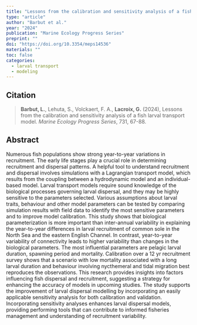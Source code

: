 ```yaml
---
title: "Lessons from the calibration and sensitivity analysis of a fish larval transport model"
type: "article"
author: "Barbut et al."
year: "2024"
publication: "Marine Ecology Progress Series"
preprint: ""
doi: "https://doi.org/10.3354/meps14536"
materials: ""
toc: false
categories:
  - larval transport
  - modeling
---
```


## Citation

> **Barbut, L.**, Lehuta, S., Volckaert, F. A., **Lacroix, G.** (2024), Lessons from the calibration and sensitivity analysis of a fish larval transport model. *Marine Ecology Progress Series*, 731, 67-88.

## Abstract

Numerous fish populations show strong year-to-year variations in recruitment. The early life stages play a crucial role in determining recruitment and dispersal patterns. A helpful tool to understand recruitment and dispersal involves simulations with a Lagrangian transport model, which results from the coupling between a hydrodynamic model and an individual-based model. Larval transport models require sound knowledge of the biological processes governing larval dispersal, and they may be highly sensitive to the parameters selected. Various assumptions about larval traits, behaviour and other model parameters can be tested by comparing simulation results with field data to identify the most sensitive parameters and to improve model calibration. This study shows that biological parameterization is more important than inter-annual variability in explaining the year-to-year differences in larval recruitment of common sole in the North Sea and the eastern English Channel. In contrast, year-to-year variability of connectivity leads to higher variability than changes in the biological parameters. The most influential parameters are pelagic larval duration, spawning period and mortality. Calibration over a 12 yr recruitment survey shows that a scenario with low mortality associated with a long larval duration and behaviour involving nycthemeral and tidal migration best reproduces the observations. This research provides insights into factors influencing fish dispersal and recruitment, suggesting a strategy for enhancing the accuracy of models in upcoming studies. The study supports the improvement of larval dispersal modelling by incorporating an easily applicable sensitivity analysis for both calibration and validation. Incorporating sensitivity analyses enhances larval dispersal models, providing performing tools that can contribute to informed fisheries management and understanding of recruitment variability.
